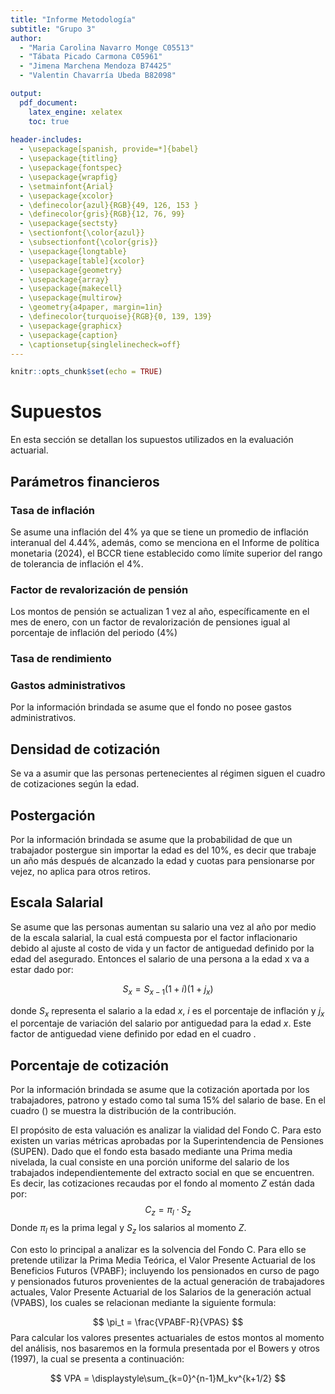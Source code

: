 ```yaml
---
title: "Informe Metodología"
subtitle: "Grupo 3"
author:
  - "Maria Carolina Navarro Monge C05513"
  - "Tábata Picado Carmona C05961"
  - "Jimena Marchena Mendoza B74425"
  - "Valentin Chavarría Ubeda B82098"

output:
  pdf_document:
    latex_engine: xelatex
    toc: true
 
header-includes:
  - \usepackage[spanish, provide=*]{babel}
  - \usepackage{titling}
  - \usepackage{fontspec}
  - \usepackage{wrapfig}
  - \setmainfont{Arial}
  - \usepackage{xcolor}
  - \definecolor{azul}{RGB}{49, 126, 153 }
  - \definecolor{gris}{RGB}{12, 76, 99}
  - \usepackage{sectsty}
  - \sectionfont{\color{azul}}
  - \subsectionfont{\color{gris}}
  - \usepackage{longtable}
  - \usepackage[table]{xcolor}
  - \usepackage{geometry}
  - \usepackage{array} 
  - \usepackage{makecell} 
  - \usepackage{multirow}
  - \geometry{a4paper, margin=1in}
  - \definecolor{turquoise}{RGB}{0, 139, 139}
  - \usepackage{graphicx} 
  - \usepackage{caption}
  - \captionsetup{singlelinecheck=off}
---
```


```r
knitr::opts_chunk$set(echo = TRUE)
```

<!-- # ```{r, echo = FALSE, warning=FALSE, message=FALSE} -->
<!-- # library(ggplot2) -->
<!-- # library(gridExtra) -->
<!-- # library(lubridate) -->
<!-- # library(tidyverse) -->
<!-- # library(readxl) -->
<!-- # ``` -->

\newpage


# Supuestos

En esta sección se detallan los supuestos utilizados en la evaluación actuarial.

## Parámetros financieros

### Tasa de inflación

Se asume una inflación del 4% ya que se tiene un promedio de inflación interanual del 4.44%, además, como se menciona en el Informe de política monetaria (2024), el BCCR tiene establecido como límite superior del rango de tolerancia de inflación el 4%.

### Factor de revalorización de pensión

Los montos de pensión se actualizan 1 vez al año, específicamente en el mes de enero, con un factor de revalorización de pensiones igual al porcentaje de inflación del periodo (4\%)

### Tasa de rendimiento


### Gastos administrativos

Por la información brindada se asume que el fondo no posee gastos administrativos.

## Densidad de cotización

Se va a asumir que las personas pertenecientes al régimen siguen el cuadro \ref{tab:cotizaciones} de cotizaciones según la edad. 

\begin{longtable}{|c|c|c|c|}
    \caption{Cantidad de cotizaciones por edad} \label{tab:cotizaciones} \\
    \hline
  \rowcolor{turquoise}
  \textbf{Edad} & \textbf{Cotizaciones} & \textbf{Edad} & \textbf{Cotizaciones} \\
  \hline
  \endfirsthead

  \hline
  \rowcolor{turquoise}
  \textbf{Edad (x)} & \textbf{Variación $(j_x)$} & \textbf{Edad (x)} & \textbf{Variación $(j_x)$} \\
  \hline
  \endhead

  \hline \multicolumn{4}{|r|}{{Continúa en la próxima página}} \\ \hline
  \endfoot

  \hline
  \endlastfoot

  % Aquí se incluyen las filas de datos
  19 & 3 & 49 & 10 \\

  20 & 5 & 50 & 10 \\

  21 & 6 & 51 & 10 \\

  22 & 7 & 52 & 10 \\

  23 & 7 & 53 & 10 \\

  24 & 8 & 54 & 10 \\

  25 & 8 & 55 & 10 \\

  26 & 9 & 56 & 10 \\

  27 & 9 & 57 & 10 \\

  28 & 9 & 58 & 10 \\

  29 & 10 & 59 & 10 \\

  30 & 10 & 60 & 10 \\

  31 & 10 & 61 & 10 \\

  32 & 10 & 62 & 11 \\

  33 & 10 & 63 & 10 \\

  34 & 10 & 64 & 10 \\

  35 & 10 & 65 & 11 \\

  36 & 10 & 66 & 10 \\

  37 & 10 & 67 & 10 \\

  38 & 10 & 68 & 11 \\

  39 & 10 & 69 & 10 \\

  40 & 10 & 70 & 11 \\

  41 & 10 & 71 & 10 \\

  42 & 10 & 72 & 11 \\

  43 & 10 & 73 & 10 \\

  44 & 10 & 74 & 11 \\

  45 & 10 & 75 & 10 \\

  46 & 10 & 76 & 10 \\

  47 & 10 & 77 & 11 \\

  48 & 11 & 78 & 10 \\
  \hline
  
    \caption*{Fuente: Elaboración propia a partir de datos del Fondo C.} 
\end{longtable}

## Postergación

Por la información brindada se asume que la probabilidad de que un trabajador postergue sin importar la edad es del 10\%, es decir que trabaje un año más después de alcanzado la edad y cuotas para pensionarse por vejez, no aplica para otros retiros.

## Escala Salarial

Se asume que las personas aumentan su salario una vez al año por medio de la escala salarial, la cual está compuesta por el factor inflacionario debido al ajuste al costo de vida y un factor de antiguedad definido por la edad del asegurado. Entonces el salario de una persona a la edad x va a estar dado por: 

$$S_x = S_{x-1}(1+i)(1+j_x)$$

donde $S_x$ representa el salario a la edad $x$, $i$ es el porcentaje de inflación y $j_x$ el porcentaje de variación del salario por antiguedad para la edad $x$. Este factor de antiguedad viene definido por edad en el cuadro \ref{tab:salario}. 

\begin{longtable}{|c|c|c|c|}
    \caption{Factor de antiguedad por edad} \label{tab:salario} \\
    \hline
  \rowcolor{turquoise}
  \textbf{Edad (x)} & \textbf{Variación $(j_x)$} & \textbf{Edad (x)} & \textbf{Variación $(j_x)$} \\
  \hline
  \endfirsthead

  \hline
  \rowcolor{turquoise}
  \textbf{Edad (x)} & \textbf{Variación $(j_x)$} & \textbf{Edad (x)} & \textbf{Variación $(j_x)$} \\
  \hline
  \endhead

  \hline \multicolumn{4}{|r|}{{Continúa en la próxima página}} \\ \hline
  \endfoot

  \hline
  \endlastfoot

  % Aquí se incluyen las filas de datos
  19 & 0 & 49 & 0.0119 \\

  20 & 0.0107 & 50 & -0.0069 \\

  21 & 0.2361 & 51 & -0.0027 \\

  22 & 0.1706 & 52 & -0.0111 \\

  23 & 0.1916 & 53 & -0.0186 \\

  24 & 0.1867 & 54 & 0.0066 \\

  25 & 0.1871 & 55 & -0.0042 \\

  26 & 0.1580 & 56 & -0.0139 \\

  27 & 0.1363 & 57 & -0.0020 \\

  28 & 0.1246 & 58 & -0.0168 \\

  29 & 0.1001 & 59 & -0.0097 \\

  30 & 0.0828 & 60 & -0.0210 \\

  31 & 0.0810 & 61 & 0.0316 \\

  32 & 0.0652 & 62 & -0.0289 \\

  33 & 0.0616 & 63 & -0.0702 \\

  34 & 0.0488 & 64 & 0.0260 \\

  35 & 0.0488 & 65 & -0.0587 \\

  36 & 0.0427 & 66 & 0.0664 \\

  37 & 0.0293 & 67 & -0.0700 \\

  38 & 0.0349 & 68 & 0.1230 \\

  39 & 0.0187 & 69 & 0.01363 \\

  40 & 0.0234 & 70 & 0.2840 \\

  41 & 0.0209 & 71 & 0.2174 \\

  42 & 0.0199 & 72 & -0.0889 \\

  43 & -0.0025 & 73 & 0.2306 \\

  44 & -0.0021 & 74 & 0.8912 \\

  45 & 0.0135 & 75 & 0.1452 \\

  46 & 0.0033 & 76 & -0.2793 \\

  47 & -0.0020 & 77 & 0.1238 \\

  48 & 0.0070 & 78 & 0.0677 \\
  \hline
  
    \caption*{Fuente: Elaboración propia a partir de datos del Fondo C.} 
\end{longtable}

## Porcentaje de cotización

Por la información brindada se asume que la cotización aportada por los trabajadores, patrono y estado como tal suma 15\% del salario de base. En el cuadro () se muestra la distribución de la contribución. 

\begin{table}[h]
    \centering
    \caption{Distribución de la contribución}
    \label{tab:contribuciones}
    \vspace{0.25cm}
    \begin{tabular}{|c|c|c|c|}
        \hline
        \rowcolor{turquoise}
        \multicolumn{4}{|c|}{\textbf{Aporte}} \\
        \hline
        \rowcolor{turquoise}
        \textbf{Trabajador} & \textbf{Patrono} & \textbf{Estado} & \textbf{Total} \\
        \hline
        6\% & 7\% & 2\% & 15\% \\
        \hline
    \end{tabular}\\
    \noindent\footnotesize{Fuente: Elaboración propia a partir de datos del Fondo C.}
\end{table}



\newpage

El propósito de esta valuación es analizar la vialidad del Fondo C. Para esto existen un varias métricas aprobadas por la Superintendencia de Pensiones (SUPEN). Dado que el fondo esta basado mediante una Prima media nivelada, la cual consiste en una porción uniforme del salario de los trabajados independientemente del extracto social en que se encuentren. Es decir, las cotizaciones recaudas por el fondo al momento $Z$ están dada por:
$$
C_z =  \pi_l\cdot S_z
$$
Donde $\pi_l$ es la prima legal y $S_z$ los salarios al momento $Z$.

Con esto lo principal a analizar es la solvencia del Fondo C. Para ello se pretende utilizar la Prima Media Teórica, el  Valor Presente Actuarial de los Beneficios Futuros (VPABF); incluyendo los pensionados en curso de pago y pensionados futuros provenientes de la actual generación de trabajadores actuales, Valor Presente Actuarial de los Salarios de la generación actual (VPABS), los cuales se relacionan mediante la siguiente formula:

$$
\pi_t = \frac{VPABF-R}{VPAS}
$$
Para calcular los valores presentes actuariales de estos montos al momento del análisis, nos basaremos en la formula presentada por el Bowers y otros (1997), la cual se presenta a continuación:

$$
VPA = \displaystyle\sum_{k=0}^{n-1}M_kv^{k+1/2}
$$


 <!-- valor presente, -->
 
 <!-- prima media -->
 
 <!-- razón de solvencia  -->
 <!-- otras que se necesiten -->
